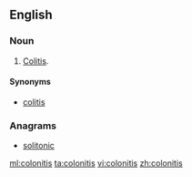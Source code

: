 ==English==

===Noun===
{{en-noun|-}}

# {{context|obsolete|lang=en}} [[colitis|Colitis]].

====Synonyms====
* [[colitis]]

===Anagrams===
* [[solitonic#English|solitonic]]

[[ml:colonitis]]
[[ta:colonitis]]
[[vi:colonitis]]
[[zh:colonitis]]